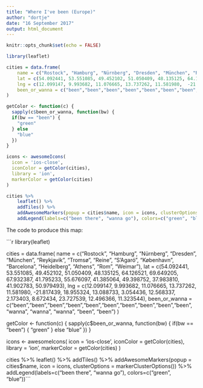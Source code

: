 ```yaml
---
title: "Where I've been (Europe)"
author: "dortje"
date: "16 September 2017"
output: html_document
---
```


```r
knitr::opts_chunk$set(echo = FALSE)
```



```r
library(leaflet)

cities = data.frame(
    name = c("Rostock", "Hamburg", "Nürnberg", "Dresden", "München", "Reykjavik", "Tromsø", "Reine", "S'Agaró", "København", "Barcelona", "Heidelberg", "Athens", "Rom", "Weimar"),
    lat = c(54.092441, 53.551085, 49.452102, 51.050409, 48.135125, 64.126521, 69.649205, 67.932387, 41.795233, 55.676097, 41.385064, 49.398752, 37.983810, 41.902783, 50.979493),
    lng = c(12.099147, 9.993682, 11.076665, 13.737262, 11.581980,  -21.817439, 18.955324, 13.088733, 3.054436, 12.568337, 2.173403, 8.672434, 23.727539, 12.496366, 11.323544),
    been_or_wanna = c("been","been","been","been","been","been","been","been","been","been", "wanna", "wanna", "wanna", "been", "been")
)

getColor <- function(c) {
  sapply(c$been_or_wanna, function(bw) {
  if(bw == "been") {
    "green"
  } else 
    "blue"
  })
}

icons <- awesomeIcons(
  icon = 'ios-close',
  iconColor = getColor(cities),
  library = 'ion',
  markerColor = getColor(cities)
)

cities %>% 
    leaflet() %>% 
    addTiles() %>% 
    addAwesomeMarkers(popup = cities$name, icon = icons, clusterOptions = markerClusterOptions()) %>%
    addLegend(labels=c("been there", "wanna go"), colors=c("green", "blue"))
```

The code to produce this map:

```r
library(leaflet)

cities = data.frame(
    name = c("Rostock", "Hamburg", "Nürnberg", "Dresden", "München", "Reykjavik", "Tromsø", "Reine", "S'Agaró", "København", "Barcelona", "Heidelberg", "Athens", "Rom", "Weimar"),
    lat = c(54.092441, 53.551085, 49.452102, 51.050409, 48.135125, 64.126521, 69.649205, 67.932387, 41.795233, 55.676097, 41.385064, 49.398752, 37.983810, 41.902783, 50.979493),
    lng = c(12.099147, 9.993682, 11.076665, 13.737262, 11.581980,  -21.817439, 18.955324, 13.088733, 3.054436, 12.568337, 2.173403, 8.672434, 23.727539, 12.496366, 11.323544),
    been_or_wanna = c("been","been","been","been","been","been","been","been","been","been", "wanna", "wanna", "wanna", "been", "been")
)

getColor <- function(c) {
  sapply(c$been_or_wanna, function(bw) {
  if(bw == "been") {
    "green"
  } else 
    "blue"
  })
}

icons <- awesomeIcons(
  icon = 'ios-close',
  iconColor = getColor(cities),
  library = 'ion',
  markerColor = getColor(cities)
)

cities %>% 
    leaflet() %>% 
    addTiles() %>% 
    addAwesomeMarkers(popup = cities$name, icon = icons, clusterOptions = markerClusterOptions()) %>%
    addLegend(labels=c("been there", "wanna go"), colors=c("green", "blue"))```
